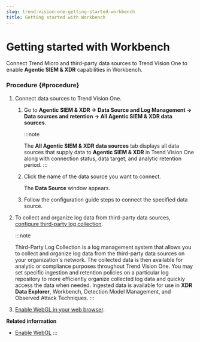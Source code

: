 ```yaml
---
slug: trend-vision-one-getting-started-workbench
title: Getting started with Workbench
---
```

# Getting started with Workbench

Connect Trend Micro and third-party data sources to Trend Vision One to enable **Agentic SIEM & XDR** capabilities in Workbench.

### Procedure {#procedure}

1.  Connect data sources to Trend Vision One.

    1.  Go to **Agentic SIEM & XDR → Data Source and Log Management → Data sources and retention → All Agentic SIEM & XDR data sources**.

        :::note

        The **All Agentic SIEM & XDR data sources** tab displays all data sources that supply data to **Agentic SIEM & XDR** in Trend Vision One along with connection status, data target, and analytic retention period.
        :::

    2.  Click the name of the data source you want to connect.

        The **Data Source** window appears.

    3.  Follow the configuration guide steps to connect the specified data source.

2.  To collect and organize log data from third-party data sources, [configure third-party log collection](third-party-log-intro.mdx).

    :::note

    Third-Party Log Collection is a log management system that allows you to collect and organize log data from the third-party data sources on your organization's network. The collected data is then available for analytic or compliance purposes throughout Trend Vision One. You may set specific ingestion and retention policies on a particular log repository to more efficiently organize collected log data and quickly access the data when needed. Ingested data is available for use in **XDR Data Explorer**, Workbench, Detection Model Management, and Observed Attack Techniques.
    :::

3.  [Enable WebGL in your web browser](enabling-webgl.mdx).

**Related information**

- [Enable WebGL](enabling-webgl.md "Enable WebGL to achieve high-performance rendering for some Workbench capabilities.")
:::
